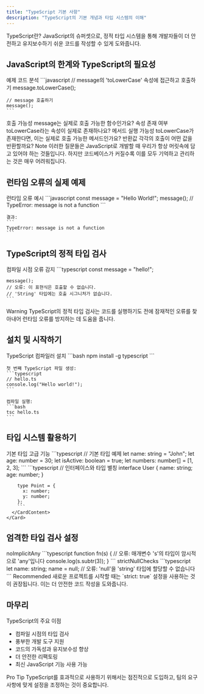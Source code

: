 ```yaml
---
title: "TypeScript 기본 사항"
description: "TypeScript의 기본 개념과 타입 시스템의 이해"
---
```



<Card className="mb-6">
  <CardHeader>
    <CardTitle>TypeScript란?</CardTitle>
    <CardDescription>
      JavaScript의 슈퍼셋으로, 정적 타입 시스템을 통해 개발자들이 더 안전하고 유지보수하기 쉬운 코드를 작성할 수 있게 도와줍니다.
    </CardDescription>
  </CardHeader>
</Card>

## JavaScript의 한계와 TypeScript의 필요성

<Tabs defaultValue="example" className="w-full">
  <TabsList>
    <TabsTrigger value="example">예제 코드</TabsTrigger>
    <TabsTrigger value="analysis">분석</TabsTrigger>
  </TabsList>
  <TabsContent value="example">
    ```javascript
    // message의 'toLowerCase' 속성에 접근하고 호출하기
    message.toLowerCase();
    
    // message 호출하기
    message();
    ```
  </TabsContent>
  <TabsContent value="analysis">
    <Accordion type="single" collapsible>
      <AccordionItem value="question-1">
        <AccordionTrigger>호출 가능성</AccordionTrigger>
        <AccordionContent>
          message는 실제로 호출 가능한 함수인가요?
        </AccordionContent>
      </AccordionItem>
      <AccordionItem value="question-2">
        <AccordionTrigger>속성 존재 여부</AccordionTrigger>
        <AccordionContent>
          toLowerCase라는 속성이 실제로 존재하나요?
        </AccordionContent>
      </AccordionItem>
      <AccordionItem value="question-3">
        <AccordionTrigger>메서드 실행 가능성</AccordionTrigger>
        <AccordionContent>
          toLowerCase가 존재한다면, 이는 실제로 호출 가능한 메서드인가요?
        </AccordionContent>
      </AccordionItem>
      <AccordionItem value="question-4">
        <AccordionTrigger>반환값</AccordionTrigger>
        <AccordionContent>
          각각의 호출이 어떤 값을 반환할까요?
        </AccordionContent>
      </AccordionItem>
    </Accordion>
  </TabsContent>
</Tabs>

<Alert className="my-6">
  <AlertTitle>Note</AlertTitle>
  <AlertDescription>
    이러한 질문들은 JavaScript로 개발할 때 우리가 항상 머릿속에 담고 있어야 하는 것들입니다. 
    하지만 코드베이스가 커질수록 이를 모두 기억하고 관리하는 것은 매우 어려워집니다.
  </AlertDescription>
</Alert>

## 런타임 오류의 실제 예제

<Card className="my-6">
  <CardHeader>
    <CardTitle>런타임 오류 예시</CardTitle>
  </CardHeader>
  <CardContent>
    ```javascript
    const message = "Hello World!";
    message(); // TypeError: message is not a function
    ```
    
    결과:
    ```
    TypeError: message is not a function
    ```
  </CardContent>
</Card>

## TypeScript의 정적 타입 검사

<Card className="my-6">
  <CardHeader>
    <CardTitle>컴파일 시점 오류 감지</CardTitle>
  </CardHeader>
  <CardContent>
    ```typescript
    const message = "hello!";
    
    message();
    // 오류: 이 표현식은 호출할 수 없습니다.
    // 'String' 타입에는 호출 시그니처가 없습니다.
    ```
  </CardContent>
</Card>

<Alert variant="warning" className="my-6">
  <AlertTitle>Warning</AlertTitle>
  <AlertDescription>
    TypeScript의 정적 타입 검사는 코드를 실행하기도 전에 잠재적인 오류를 찾아내어 런타임 오류를 방지하는 데 도움을 줍니다.
  </AlertDescription>
</Alert>

## 설치 및 시작하기

<Card className="my-6">
  <CardHeader>
    <CardTitle>TypeScript 컴파일러 설치</CardTitle>
  </CardHeader>
  <CardContent>
    ```bash
    npm install -g typescript
    ```
    
    첫 번째 TypeScript 파일 생성:
    ```typescript
    // hello.ts
    console.log("Hello world!");
    ```
    
    컴파일 실행:
    ```bash
    tsc hello.ts
    ```
  </CardContent>
</Card>

## 타입 시스템 활용하기

<Tabs defaultValue="basic" className="w-full">
  <TabsList>
    <TabsTrigger value="basic">기본 타입</TabsTrigger>
    <TabsTrigger value="advanced">고급 기능</TabsTrigger>
  </TabsList>
  <TabsContent value="basic">
    <Card>
      <CardContent className="pt-6">
        ```typescript
        // 기본 타입 예제
        let name: string = "John";
        let age: number = 30;
        let isActive: boolean = true;
        let numbers: number[] = [1, 2, 3];
        ```
      </CardContent>
    </Card>
  </TabsContent>
  <TabsContent value="advanced">
    <Card>
      <CardContent className="pt-6">
        ```typescript
        // 인터페이스와 타입 별칭
        interface User {
          name: string;
          age: number;
        }
        
        type Point = {
          x: number;
          y: number;
        };
        ```
      </CardContent>
    </Card>
  </TabsContent>
</Tabs>

## 엄격한 타입 검사 설정

<Accordion type="single" collapsible className="my-6">
  <AccordionItem value="noImplicitAny">
    <AccordionTrigger>noImplicitAny</AccordionTrigger>
    <AccordionContent>
      ```typescript
      function fn(s) {
        // 오류: 매개변수 's'의 타입이 암시적으로 'any'입니다
        console.log(s.subtr(3));
      }
      ```
    </AccordionContent>
  </AccordionItem>
  <AccordionItem value="strictNullChecks">
    <AccordionTrigger>strictNullChecks</AccordionTrigger>
    <AccordionContent>
      ```typescript
      let name: string;
      name = null; // 오류: 'null'을 'string' 타입에 할당할 수 없습니다
      ```
    </AccordionContent>
  </AccordionItem>
</Accordion>

<Alert className="my-6">
  <AlertTitle>Recommended</AlertTitle>
  <AlertDescription>
    새로운 프로젝트를 시작할 때는 `strict: true` 설정을 사용하는 것이 권장됩니다.
    이는 더 안전한 코드 작성을 도와줍니다.
  </AlertDescription>
</Alert>

## 마무리

<Card className="my-6">
  <CardHeader>
    <CardTitle>TypeScript의 주요 이점</CardTitle>
  </CardHeader>
  <CardContent>
    <ul className="list-disc pl-6 space-y-2">
      <li>컴파일 시점의 타입 검사</li>
      <li>풍부한 개발 도구 지원</li>
      <li>코드의 가독성과 유지보수성 향상</li>
      <li>더 안전한 리팩토링</li>
      <li>최신 JavaScript 기능 사용 가능</li>
    </ul>
  </CardContent>
</Card>

<Alert className="mt-6">
  <AlertTitle>Pro Tip</AlertTitle>
  <AlertDescription>
    TypeScript를 효과적으로 사용하기 위해서는 점진적으로 도입하고, 팀의 요구사항에 맞게 설정을 조정하는 것이 중요합니다.
  </AlertDescription>
</Alert>